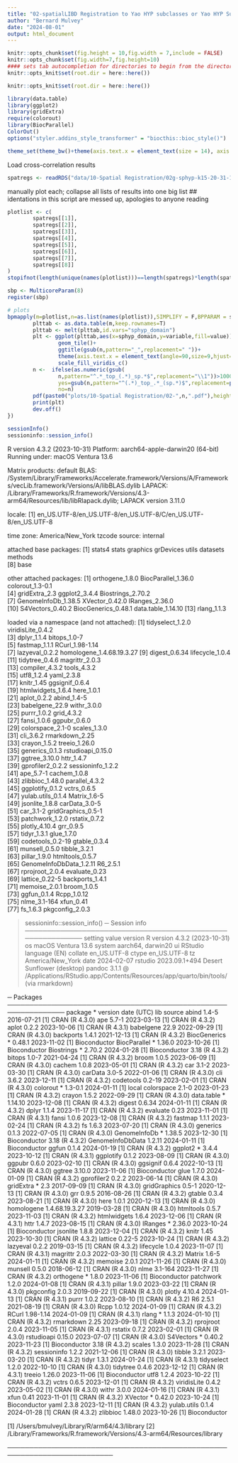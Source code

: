 ```yaml
---
title: "02-spatialLIBD Registration to Yao HYP subclasses or Yao HYP Subclasses with unitary VMH and ARC"
author: "Bernard Mulvey"
date: "2024-08-01"
output: html_document
---
```


```r
knitr::opts_chunk$set(fig.height = 10,fig.width = 7,include = FALSE)
knitr::opts_chunk$set(fig.width=7,fig.height=10)
#### sets tab autocompletion for directories to begin from the directory containing the .Rproj session, instead of the script's directory if different
knitr::opts_knit$set(root.dir = here::here())

knitr::opts_knit$set(root.dir = here::here())

library(data.table)
library(ggplot2)
library(gridExtra)
require(colorout)
library(BiocParallel)
ColorOut()
options("styler.addins_style_transformer" = "biocthis::bioc_style()")

theme_set(theme_bw()+theme(axis.text.x = element_text(size = 14), axis.title.x = element_text(size = 16), axis.text.y = element_text(size = 14), axis.title.y = element_text(size =16), plot.title = element_text(size = 20,hjust=0.5), strip.text = element_text(size=18), legend.text = element_text(size=10), legend.title = element_text(size=11,hjust=0.5)))
```

Load cross-correlation results 
```r
spatregs <- readRDS("data/10-Spatial Registration/02g-sphyp-k15-20-31-15clps_ABAms-47subclass-47withVMHARCclps.RDS")
```

manually plot each; collapse all lists of results into one big list
## identations in this script are messed up, apologies to anyone reading
```r
plotlist <- c(
        spatregs[[1]],
        spatregs[[2]],
        spatregs[[3]],
        spatregs[[4]],
        spatregs[[5]],
        spatregs[[6]],
        spatregs[[7]],
        spatregs[[8]]
)
stopifnot(length(unique(names(plotlist)))==length(spatregs)*length(spatregs[[1]]))

sbp <- MulticoreParam(8)
register(sbp)

# plots
bpmapply(m=plotlist,n=as.list(names(plotlist)),SIMPLIFY = F,BPPARAM = sbp,FUN = function(m,n){
        plttab <- as.data.table(m,keep.rownames=T)
        plttab <- melt(plttab,id.vars="sphyp_domain")
        plt <- ggplot(plttab,aes(x=sphyp_domain,y=variable,fill=value))+
                geom_tile()+
                ggtitle(gsub(n,pattern="_",replacement=" "))+
                theme(axis.text.x = element_text(angle=90,size=9,hjust=1),axis.text.y=element_text(size=9),title = element_text(size=12))+
                scale_fill_viridis_c()
        n <-  ifelse(as.numeric(gsub(
                n,pattern="^.*_top_(.*)_sp.*$",replacement="\\1"))>1000,
                yes=gsub(n,pattern="^(.*)_top_.*_(sp.*)$",replacement=paste0("\\1","_allgenes_","\\2")),
                no=n)
        pdf(paste0("plots/10-Spatial Registration/02-",n,".pdf"),height = 0.2*ncol(m),width=10)
        print(plt)
        dev.off()
})
```

```r
sessionInfo()
sessioninfo::session_info()
```
R version 4.3.2 (2023-10-31)
Platform: aarch64-apple-darwin20 (64-bit)
Running under: macOS Ventura 13.6

Matrix products: default
BLAS:   /System/Library/Frameworks/Accelerate.framework/Versions/A/Frameworks/vecLib.framework/Versions/A/libBLAS.dylib 
LAPACK: /Library/Frameworks/R.framework/Versions/4.3-arm64/Resources/lib/libRlapack.dylib;  LAPACK version 3.11.0

locale:
[1] en_US.UTF-8/en_US.UTF-8/en_US.UTF-8/C/en_US.UTF-8/en_US.UTF-8

time zone: America/New_York
tzcode source: internal

attached base packages:
[1] stats4    stats     graphics  grDevices utils     datasets  methods  
[8] base     

other attached packages:
 [1] orthogene_1.8.0     BiocParallel_1.36.0 colorout_1.3-0.1   
 [4] gridExtra_2.3       ggplot2_3.4.4       Biostrings_2.70.2  
 [7] GenomeInfoDb_1.38.5 XVector_0.42.0      IRanges_2.36.0     
[10] S4Vectors_0.40.2    BiocGenerics_0.48.1 data.table_1.14.10 
[13] rlang_1.1.3        

loaded via a namespace (and not attached):
 [1] tidyselect_1.2.0          viridisLite_0.4.2        
 [3] dplyr_1.1.4               bitops_1.0-7             
 [5] fastmap_1.1.1             RCurl_1.98-1.14          
 [7] lazyeval_0.2.2            homologene_1.4.68.19.3.27
 [9] digest_0.6.34             lifecycle_1.0.4          
[11] tidytree_0.4.6            magrittr_2.0.3           
[13] compiler_4.3.2            tools_4.3.2              
[15] utf8_1.2.4                yaml_2.3.8               
[17] knitr_1.45                ggsignif_0.6.4           
[19] htmlwidgets_1.6.4         here_1.0.1               
[21] aplot_0.2.2               abind_1.4-5              
[23] babelgene_22.9            withr_3.0.0              
[25] purrr_1.0.2               grid_4.3.2               
[27] fansi_1.0.6               ggpubr_0.6.0             
[29] colorspace_2.1-0          scales_1.3.0             
[31] cli_3.6.2                 rmarkdown_2.25           
[33] crayon_1.5.2              treeio_1.26.0            
[35] generics_0.1.3            rstudioapi_0.15.0        
[37] ggtree_3.10.0             httr_1.4.7               
[39] gprofiler2_0.2.2          sessioninfo_1.2.2        
[41] ape_5.7-1                 cachem_1.0.8             
[43] zlibbioc_1.48.0           parallel_4.3.2           
[45] ggplotify_0.1.2           vctrs_0.6.5              
[47] yulab.utils_0.1.4         Matrix_1.6-5             
[49] jsonlite_1.8.8            carData_3.0-5            
[51] car_3.1-2                 gridGraphics_0.5-1       
[53] patchwork_1.2.0           rstatix_0.7.2            
[55] plotly_4.10.4             grr_0.9.5                
[57] tidyr_1.3.1               glue_1.7.0               
[59] codetools_0.2-19          gtable_0.3.4             
[61] munsell_0.5.0             tibble_3.2.1             
[63] pillar_1.9.0              htmltools_0.5.7          
[65] GenomeInfoDbData_1.2.11   R6_2.5.1                 
[67] rprojroot_2.0.4           evaluate_0.23            
[69] lattice_0.22-5            backports_1.4.1          
[71] memoise_2.0.1             broom_1.0.5              
[73] ggfun_0.1.4               Rcpp_1.0.12              
[75] nlme_3.1-164              xfun_0.41                
[77] fs_1.6.3                  pkgconfig_2.0.3   

> sessioninfo::session_info()
─ Session info ───────────────────────────────────────────────────────────
 setting  value
 version  R version 4.3.2 (2023-10-31)
 os       macOS Ventura 13.6
 system   aarch64, darwin20
 ui       RStudio
 language (EN)
 collate  en_US.UTF-8
 ctype    en_US.UTF-8
 tz       America/New_York
 date     2024-02-07
 rstudio  2023.09.1+494 Desert Sunflower (desktop)
 pandoc   3.1.1 @ /Applications/RStudio.app/Contents/Resources/app/quarto/bin/tools/ (via rmarkdown)

─ Packages ───────────────────────────────────────────────────────────────
 package          * version        date (UTC) lib source
 abind              1.4-5          2016-07-21 [1] CRAN (R 4.3.0)
 ape                5.7-1          2023-03-13 [1] CRAN (R 4.3.2)
 aplot              0.2.2          2023-10-06 [1] CRAN (R 4.3.1)
 babelgene          22.9           2022-09-29 [1] CRAN (R 4.3.0)
 backports          1.4.1          2021-12-13 [1] CRAN (R 4.3.2)
 BiocGenerics     * 0.48.1         2023-11-02 [1] Bioconductor
 BiocParallel     * 1.36.0         2023-10-26 [1] Bioconductor
 Biostrings       * 2.70.2         2024-01-28 [1] Bioconductor 3.18 (R 4.3.2)
 bitops             1.0-7          2021-04-24 [1] CRAN (R 4.3.2)
 broom              1.0.5          2023-06-09 [1] CRAN (R 4.3.0)
 cachem             1.0.8          2023-05-01 [1] CRAN (R 4.3.2)
 car                3.1-2          2023-03-30 [1] CRAN (R 4.3.0)
 carData            3.0-5          2022-01-06 [1] CRAN (R 4.3.0)
 cli                3.6.2          2023-12-11 [1] CRAN (R 4.3.2)
 codetools          0.2-19         2023-02-01 [1] CRAN (R 4.3.0)
 colorout         * 1.3-0.1        2024-01-11 [1] local
 colorspace         2.1-0          2023-01-23 [1] CRAN (R 4.3.2)
 crayon             1.5.2          2022-09-29 [1] CRAN (R 4.3.0)
 data.table       * 1.14.10        2023-12-08 [1] CRAN (R 4.3.2)
 digest             0.6.34         2024-01-11 [1] CRAN (R 4.3.2)
 dplyr              1.1.4          2023-11-17 [1] CRAN (R 4.3.2)
 evaluate           0.23           2023-11-01 [1] CRAN (R 4.3.1)
 fansi              1.0.6          2023-12-08 [1] CRAN (R 4.3.2)
 fastmap            1.1.1          2023-02-24 [1] CRAN (R 4.3.2)
 fs                 1.6.3          2023-07-20 [1] CRAN (R 4.3.0)
 generics           0.1.3          2022-07-05 [1] CRAN (R 4.3.0)
 GenomeInfoDb     * 1.38.5         2023-12-30 [1] Bioconductor 3.18 (R 4.3.2)
 GenomeInfoDbData   1.2.11         2024-01-11 [1] Bioconductor
 ggfun              0.1.4          2024-01-19 [1] CRAN (R 4.3.2)
 ggplot2          * 3.4.4          2023-10-12 [1] CRAN (R 4.3.1)
 ggplotify          0.1.2          2023-08-09 [1] CRAN (R 4.3.0)
 ggpubr             0.6.0          2023-02-10 [1] CRAN (R 4.3.0)
 ggsignif           0.6.4          2022-10-13 [1] CRAN (R 4.3.0)
 ggtree             3.10.0         2023-11-06 [1] Bioconductor
 glue               1.7.0          2024-01-09 [1] CRAN (R 4.3.2)
 gprofiler2         0.2.2          2023-06-14 [1] CRAN (R 4.3.0)
 gridExtra        * 2.3            2017-09-09 [1] CRAN (R 4.3.0)
 gridGraphics       0.5-1          2020-12-13 [1] CRAN (R 4.3.0)
 grr                0.9.5          2016-08-26 [1] CRAN (R 4.3.2)
 gtable             0.3.4          2023-08-21 [1] CRAN (R 4.3.0)
 here               1.0.1          2020-12-13 [1] CRAN (R 4.3.0)
 homologene         1.4.68.19.3.27 2019-03-28 [1] CRAN (R 4.3.0)
 htmltools          0.5.7          2023-11-03 [1] CRAN (R 4.3.2)
 htmlwidgets        1.6.4          2023-12-06 [1] CRAN (R 4.3.1)
 httr               1.4.7          2023-08-15 [1] CRAN (R 4.3.0)
 IRanges          * 2.36.0         2023-10-24 [1] Bioconductor
 jsonlite           1.8.8          2023-12-04 [1] CRAN (R 4.3.2)
 knitr              1.45           2023-10-30 [1] CRAN (R 4.3.2)
 lattice            0.22-5         2023-10-24 [1] CRAN (R 4.3.2)
 lazyeval           0.2.2          2019-03-15 [1] CRAN (R 4.3.2)
 lifecycle          1.0.4          2023-11-07 [1] CRAN (R 4.3.1)
 magrittr           2.0.3          2022-03-30 [1] CRAN (R 4.3.2)
 Matrix             1.6-5          2024-01-11 [1] CRAN (R 4.3.2)
 memoise            2.0.1          2021-11-26 [1] CRAN (R 4.3.0)
 munsell            0.5.0          2018-06-12 [1] CRAN (R 4.3.0)
 nlme               3.1-164        2023-11-27 [1] CRAN (R 4.3.2)
 orthogene        * 1.8.0          2023-11-06 [1] Bioconductor
 patchwork          1.2.0          2024-01-08 [1] CRAN (R 4.3.1)
 pillar             1.9.0          2023-03-22 [1] CRAN (R 4.3.0)
 pkgconfig          2.0.3          2019-09-22 [1] CRAN (R 4.3.0)
 plotly             4.10.4         2024-01-13 [1] CRAN (R 4.3.1)
 purrr              1.0.2          2023-08-10 [1] CRAN (R 4.3.2)
 R6                 2.5.1          2021-08-19 [1] CRAN (R 4.3.0)
 Rcpp               1.0.12         2024-01-09 [1] CRAN (R 4.3.2)
 RCurl              1.98-1.14      2024-01-09 [1] CRAN (R 4.3.1)
 rlang            * 1.1.3          2024-01-10 [1] CRAN (R 4.3.2)
 rmarkdown          2.25           2023-09-18 [1] CRAN (R 4.3.2)
 rprojroot          2.0.4          2023-11-05 [1] CRAN (R 4.3.1)
 rstatix            0.7.2          2023-02-01 [1] CRAN (R 4.3.0)
 rstudioapi         0.15.0         2023-07-07 [1] CRAN (R 4.3.0)
 S4Vectors        * 0.40.2         2023-11-23 [1] Bioconductor 3.18 (R 4.3.2)
 scales             1.3.0          2023-11-28 [1] CRAN (R 4.3.2)
 sessioninfo        1.2.2          2021-12-06 [1] CRAN (R 4.3.0)
 tibble             3.2.1          2023-03-20 [1] CRAN (R 4.3.2)
 tidyr              1.3.1          2024-01-24 [1] CRAN (R 4.3.1)
 tidyselect         1.2.0          2022-10-10 [1] CRAN (R 4.3.0)
 tidytree           0.4.6          2023-12-12 [1] CRAN (R 4.3.1)
 treeio             1.26.0         2023-11-06 [1] Bioconductor
 utf8               1.2.4          2023-10-22 [1] CRAN (R 4.3.2)
 vctrs              0.6.5          2023-12-01 [1] CRAN (R 4.3.2)
 viridisLite        0.4.2          2023-05-02 [1] CRAN (R 4.3.0)
 withr              3.0.0          2024-01-16 [1] CRAN (R 4.3.1)
 xfun               0.41           2023-11-01 [1] CRAN (R 4.3.2)
 XVector          * 0.42.0         2023-10-24 [1] Bioconductor
 yaml               2.3.8          2023-12-11 [1] CRAN (R 4.3.2)
 yulab.utils        0.1.4          2024-01-28 [1] CRAN (R 4.3.2)
 zlibbioc           1.48.0         2023-10-26 [1] Bioconductor

 [1] /Users/bmulvey/Library/R/arm64/4.3/library
 [2] /Library/Frameworks/R.framework/Versions/4.3-arm64/Resources/library

──────────────────────────────────────────────────────────────────────────
